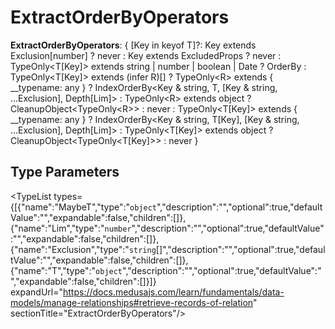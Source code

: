
# ExtractOrderByOperators

 **ExtractOrderByOperators**: &#123; [Key in keyof T]?: Key extends Exclusion[number] ? never : Key extends ExcludedProps ? never : TypeOnly&#60;T[Key]&#62; extends string \| number \| boolean \| Date ? OrderBy : TypeOnly&#60;T[Key]&#62; extends (infer R)[] ? TypeOnly&#60;R&#62; extends &#123; \_\_typename: any &#125; ? IndexOrderBy&#60;Key & string, T, [Key & string, ...Exclusion], Depth[Lim]&#62; : TypeOnly&#60;R&#62; extends object ? CleanupObject&#60;TypeOnly&#60;R&#62;&#62; : never : TypeOnly&#60;T[Key]&#62; extends &#123; \_\_typename: any &#125; ? IndexOrderBy&#60;Key & string, T[Key], [Key & string, ...Exclusion], Depth[Lim]&#62; : TypeOnly&#60;T[Key]&#62; extends object ? CleanupObject&#60;TypeOnly&#60;T[Key]&#62;&#62; : never &#125;

## Type Parameters

<TypeList types={[{"name":"MaybeT","type":"`object`","description":"","optional":true,"defaultValue":"","expandable":false,"children":[]},{"name":"Lim","type":"`number`","description":"","optional":true,"defaultValue":"","expandable":false,"children":[]},{"name":"Exclusion","type":"`string`[]","description":"","optional":true,"defaultValue":"","expandable":false,"children":[]},{"name":"T","type":"`object`","description":"","optional":true,"defaultValue":"","expandable":false,"children":[]}]} expandUrl="https://docs.medusajs.com/learn/fundamentals/data-models/manage-relationships#retrieve-records-of-relation" sectionTitle="ExtractOrderByOperators"/>
